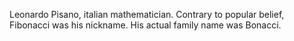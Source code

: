 Leonardo Pisano, italian mathematician. Contrary to popular belief, Fibonacci was his nickname. His actual family name was Bonacci.

{{Reference}}